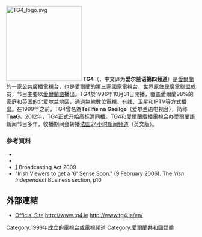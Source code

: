 [[File:TG4_logo.svg|200px]]
'''TG4'''（{{lang-ga|TG Ceathair}}，中文译为'''爱尔兰语第四频道'''）是[[愛爾蘭|愛爾蘭]]的一家[[公共廣播|公共廣播]]電視台，也是愛爾蘭的第三家國家電視台、[[世界原住民廣電聯盟|世界原住民廣電聯盟]]成员，节目主要以[[愛爾蘭語|愛爾蘭語]]播出。TG4於1996年10月31日開播，覆盖愛爾蘭98%的家庭和英国的[[北爱尔兰|北爱尔兰]]地区，通過無線數位電視、有线、卫星和IPTV等方式播出。在1999年之前，TG4曾名為'''Teilifís na Gaeilge'''（爱尔兰语电视台），简称'''TnaG'''。2012年，TG4正式开始高标清同播。TG4和[[愛爾蘭廣播電視|愛爾蘭廣播電視]]合办愛爾蘭語新闻节目多年，收播期间会转播[[法兰西24|法国24小时新闻频道]]（英文版）。

===參考資料===
*{{Cite journal |url=http://www.dcenr.gov.ie/Press+Releases/Major+changes+heralded+in+broadcasting+as+new+laws+enacted.htm |title=Major changes heralded in broadcasting as new laws enacted |publisher=Department of Communications, Energy and Natural Resources |date=15 July 2009 |postscript=<!--None--> |deadurl=yes |archiveurl=https://web.archive.org/web/20160128175508/http://www.dcenr.gov.ie/Press+Releases/Major+changes+heralded+in+broadcasting+as+new+laws+enacted.htm |archivedate=2016年1月28日 |journal= |access-date=2016年8月4日 }}
*{{cite web|url=http://www.youtube.com/watch?v=YQfnyu6JGs4|title=Minister Ryan discusses the Broadcasting Act|publisher=Department of Communications, Energy and Natural Resources/Youtube.com|date=15 July 2009|postscript=<!--None-->|accessdate=2016-08-04|archive-date=2016-01-27|archive-url=https://web.archive.org/web/20160127202400/https://www.youtube.com/watch?v=YQfnyu6JGs4|dead-url=no}}
* [http://www.oireachtas.ie/viewdoc.asp?DocID=9433&&CatID=59]{{Wayback|url=http://www.oireachtas.ie/viewdoc.asp?DocID=9433&&CatID=59 |date=20160826082423 }} Broadcasting Act 2009
* "Irish Viewers to get a '6' Sense Soon." (9 February 2006). The ''Irish Independent'' Business section, p10

==外部連結==
* [http://www.tg4.ie Official Site]{{Wayback|url=http://www.tg4.ie/ |date=20160725021141 }} http://www.tg4.ie{{Wayback|url=http://www.tg4.ie/ |date=20160725021141 }} http://www.tg4.ie/en/{{Wayback|url=http://www.tg4.ie/en/ |date=20160812043922 }}
{{歐洲廣播聯盟成員}}

[[Category:1996年成立的電視台或電視頻道|Category:1996年成立的電視台或電視頻道]]
[[Category:愛爾蘭共和國媒體|Category:愛爾蘭共和國媒體]]